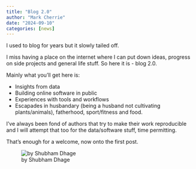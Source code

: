 ```yaml
---
title: "Blog 2.0"
author: "Mark Cherrie"
date: "2024-09-10"
categories: [news]
---
```


I used to blog for years but it slowly tailed off. 

I miss having a place on the internet where I can put down ideas, progress on side projects and general life stuff. So here it is - blog 2.0.

Mainly what you'll get here is:  

* Insights from data
* Building online software in public
* Experiences with tools and workflows 
* Escapades in husbandary (being a husband not cultivating plants/animals), fatherhood, sport/fitness and food. 

I've always been fond of authors that try to make their work reproducible and I will attempt that too for the data/software stuff, time permitting. 

That's enough for a welcome, now onto the first post. 



![by Shubham Dhage](thumbnail.jpg)

